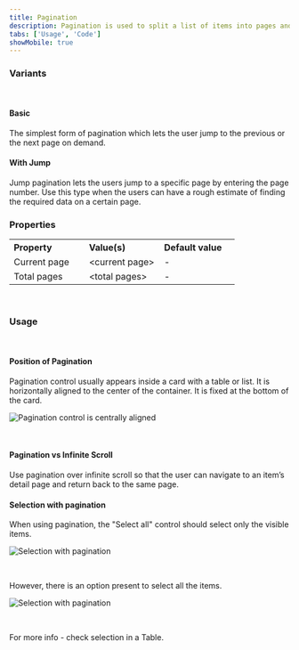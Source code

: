 ```yaml
---
title: Pagination
description: Pagination is used to split a list of items into pages and jump to the next/previous or a specific page for ease of navigation.
tabs: ['Usage', 'Code']
showMobile: true
---
```


### Variants

<br/>

#### Basic

The simplest form of pagination which lets the user jump to the previous or the next page on demand.

<Preview name='components-pagination-basic-pagination'/>

#### With Jump

Jump pagination lets the users jump to a specific page by entering the page number. Use this type when the users can have a rough estimate of finding the required data on a certain page.

<Preview name='components-pagination-pagination-with-jump'/>

### Properties
<table style="width: 100%">
  <tr>
    <th style="width:33%; text-align: left;">Property</th>
    <th style="width:33%; text-align: left;">Value(s)</th>
    <th style="width:33%; text-align: left;">Default value</th>
  </tr>
  <tr style="vertical-align: top">
    <td>Current page</td>
    <td>&#60;current page&#62;</td>
    <td>-</td>
  </tr>
  <tr style="vertical-align: top">
    <td>Total pages</td>
    <td>&#60;total pages&#62;</td>
    <td>-</td>
  </tr>
</table>
<br/>

### Usage

<br/>

#### Position of Pagination

Pagination control usually appears inside a card with a table or list. It is horizontally aligned to the center of the container. It is fixed at the bottom of the card.

![Pagination control is centrally aligned](./images/pagination-1.png)

<br/>

#### Pagination vs Infinite Scroll

Use pagination over infinite scroll so that the user can navigate to an item’s detail page and return back to the same page.

#### Selection with pagination

When using pagination, the "Select all" control should select only the visible items. 

![Selection with pagination](./images/pagination-2.png)

<br/>

However, there is an option present to select all the items.

![Selection with pagination](./images/pagination-3.png)

<br/>

For more info - check selection in a Table.

